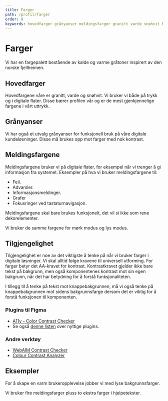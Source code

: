 ```yaml
---
title: Farger
path: /profil/farger
order: 8
keywords: hovedfarger grånyanser meldingsfarger granitt varde snøhvit hvot svart skifer stein svaberg dis sand feil advarsel informasjon suksess universell utforming uu
---
```



# Farger

Vi har en fargepalett bestående av kalde og varme gråtoner inspirert av den norske fjellheimen.

## Hovedfarger

Hovedfargene våre er granitt, varde og snøhvit. Vi bruker vi både på trykk og i digitale flater. Disse bærer profilen vår og er de mest gjenkjennelige fargene i vårt uttrykk.

<ColorList>
    <Color name="granitt" hex="#1B1917" rgb="rgb(27, 25, 23)" hsl="hsl(30, 8, 10)" />
    <Color name="varde" hex="#E4E0DB" rgb="rgb(236, 233, 229)" hsl="hsl(34, 16, 91)" />
    <Color name="snøhvit" hex="#F9F9F9" rgb="rgb(249, 249, 249)" hsl="hsl(0, 0, 98)" />
    <Color name="hvit" hex="#FFFFFF" rgb="rgb(255, 255, 255)" hsl="hsl(0, 0, 100)" />
</ColorList>

## Grånyanser

Vi har også et utvalg grånyanser for funksjonell bruk på våre digitale kundeløsninger. Disse må brukes opp mot farger med nok kontrast.

<ColorList>
    <Color name="svart" hex="#000000" rgb="rgb(0, 0, 0)" hsl="hsl(0, 0, 0)" />
    <Color name="skifer" hex="#313030" rgb="rgb(49, 48, 48)" hsl="hsl(0, 1, 19)" />
    <Color name="stein" hex="#636060" rgb="rgb(99, 96, 96)" hsl="hsl(0, 2, 38)" />
    <Color name="svaberg" hex="#C8C5C3" rgb="rgb(200, 197, 195)" hsl="hsl(24, 4, 77)" />
    <Color name="dis" hex="#ECE9E5" rgb="rgb(236, 233, 229)" hsl="hsl(34, 16, 91)" />
    <Color name="sand" hex="#F4F2EF" rgb="rgb(244, 242, 239)" hsl="hsl(36, 19, 95)" />
</ColorList>

## Meldingsfargene

Meldingsfargene bruker vi på digitale flater, for eksempel når vi trenger å gi informasjon fra systemet. Eksempler på hva vi bruker meldingsfargene til:

-   Feil.
-   Advarsler.
-   Informasjonsmeldinger.
-   Grafer
-   Fokusringer ved tastaturnavigasjon.

Meldingsfargene skal bare brukes funksjonelt, det vil si ikke som rene dekorelementer.

Vi bruker de samme fargene for mørk modus og lys modus.

<ColorList>
    <Color name="info" hex="#D9DDFF" rgb="rgb(217, 221, 255)" hsl="hsl(234, 100, 93)" />
    <Color name="suksess" hex="#C8ECD2" rgb="rgb(200, 236, 210)" hsl="hsl(137, 49, 85)" />
    <Color name="advarsel" hex="#FDEAB9" rgb="rgb(253, 234, 185)" hsl="hsl(43, 94, 86)" />
    <Color name="feil" hex="#FFC9B2" rgb="rgb(255, 201, 178)" hsl="hsl(18, 100, 85)" />
</ColorList>

## Tilgjengelighet

Tilgjengelighet er noe av det viktigste å tenke på når vi bruker farger i digitale løsninger. Vi skal alltid følge kravene til universell utforming. For farger betyr det AA-kravet for kontrast. Kontrastkravet gjelder ikke bare tekst på bakgrunn, men også komponentenes kontrast mot sin egen bakgrunn, når det har betydning for å forstå funksjonaliteten.

I tillegg til å tenke på tekst mot knappebakgrunnen, må vi også tenke på knappebakgrunnen mot sidens bakgrunnsfarge dersom det er viktig for å forstå funksjonen til komponenten.

### Plugins til Figma

-   [A11y - Color Contrast Checker](https://www.figma.com/community/plugin/733159460536249875/A11y---Color-Contrast-Checker)
-   Se også [denne listen](https://www.figma.com/blog/design-for-everyone-with-these-accessibility-focused-plugins/) over nyttige plugins.

### Andre verktøy

-   [WebAIM Contrast Checker](https://webaim.org/resources/contrastchecker/)
-   [Colour Contrast Analyzer](https://developer.paciellogroup.com/resources/contrastanalyser/)

## Eksempler

For å skape en varm brukeropplevelse jobber vi med lyse bakgrunnsfarger.

<Grid className="jkl-spacing-40--bottom">
    <PortalImage
        alt="Skjermbilde av en detaljside for en bilforsikring"
        src="/assets/documentation/farger/bilforsikring_detaljside.png"
    />
    <PortalImage
        alt="Skjermbilde av en fakturaoversikt med detaljvisning for en faktura"
        src="/assets/documentation/farger/betaling_faktura.png"
    />
</Grid>
<Grid className="jkl-spacing-40--bottom">
    <PortalImage
        alt="Skjermbilde av boligselgerforsikring, som har flere områder med sort kontrastfarge"
        src="/assets/documentation/farger/bsf_forside.png"
    />
</Grid>

Vi bruker fire meldingsfarger pluss to ekstra farger i hjelpetekster.

<Grid className="jkl-spacing-40--bottom">
    <PortalImage
        alt="Skjermbilde av et skjema for kjøp av hundeforsikring med en valideringsfeil"
        src="/assets/documentation/farger/hund_feilmelding.png"
    />
</Grid>
